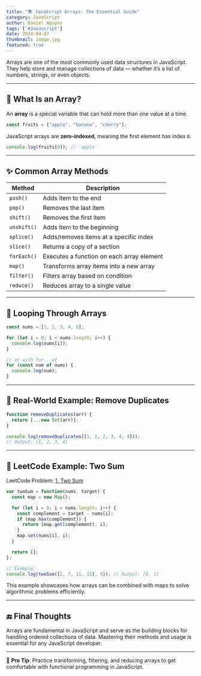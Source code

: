 ```yaml
---
title: "📚 JavaScript Arrays: The Essential Guide"
category: JavaScript
author: Daniel Nguyen
tags: ['#Javascript']
date: 2024-04-07
thumbnail: image.jpg
featured: true
---
```


Arrays are one of the most commonly used data structures in JavaScript. They help store and manage collections of data — whether it’s a list of numbers, strings, or even objects.

---

## 🚀 What Is an Array?

An **array** is a special variable that can hold more than one value at a time.

```javascript
const fruits = ["apple", "banana", "cherry"];
```

JavaScript arrays are **zero-indexed**, meaning the first element has index `0`.

```javascript
console.log(fruits[0]); // 'apple'
```

---

## ✨ Common Array Methods

| Method           | Description                                 |
|------------------|---------------------------------------------|
| `push()`         | Adds item to the end                        |
| `pop()`          | Removes the last item                      |
| `shift()`        | Removes the first item                     |
| `unshift()`      | Adds item to the beginning                 |
| `splice()`       | Adds/removes items at a specific index     |
| `slice()`        | Returns a copy of a section                |
| `forEach()`      | Executes a function on each array element |
| `map()`          | Transforms array items into a new array   |
| `filter()`       | Filters array based on condition           |
| `reduce()`       | Reduces array to a single value            |

---

## 🔁 Looping Through Arrays

```javascript
const nums = [1, 2, 3, 4, 5];

for (let i = 0; i < nums.length; i++) {
  console.log(nums[i]);
}

// or with for...of
for (const num of nums) {
  console.log(num);
}
```

---

## 🧪 Real-World Example: Remove Duplicates

```javascript
function removeDuplicates(arr) {
  return [...new Set(arr)];
}

console.log(removeDuplicates([1, 2, 2, 3, 4, 4]));
// Output: [1, 2, 3, 4]
```

---

## 🧩 LeetCode Example: Two Sum

LeetCode Problem: [1. Two Sum](https://leetcode.com/problems/two-sum/)

```javascript
var twoSum = function(nums, target) {
  const map = new Map();

  for (let i = 0; i < nums.length; i++) {
    const complement = target - nums[i];
    if (map.has(complement)) {
      return [map.get(complement), i];
    }
    map.set(nums[i], i);
  }

  return [];
};

// Example:
console.log(twoSum([2, 7, 11, 15], 9)); // Output: [0, 1]
```

This example showcases how arrays can be combined with maps to solve algorithmic problems efficiently.

---

## 🔚 Final Thoughts

Arrays are fundamental in JavaScript and serve as the building blocks for handling ordered collections of data. Mastering their methods and usage is essential for any JavaScript developer.

---

📌 **Pro Tip**: Practice transforming, filtering, and reducing arrays to get comfortable with functional programming in JavaScript.

